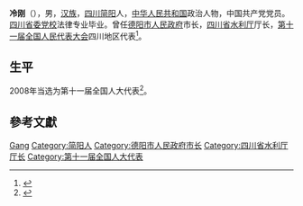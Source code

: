 '''冷刚'''（{{bd|1956年|1月|}}），男，[[汉族|汉族]]，[[四川|四川]][[简阳|简阳]]人，[[中华人民共和国|中华人民共和国]]政治人物，中国共产党党员。[[四川省委党校|四川省委党校]]法律专业毕业。曾任[[德阳市人民政府|德阳市人民政府]]市长，[[四川省水利厅|四川省水利厅]]厅长，[[第十一届全国人民代表大会|第十一届全国人民代表大会]]四川地区代表<ref>{{cite web|author=新华网|title=第十一届全国人大代表|url=http://news.xinhuanet.com/ziliao/2008-03/03/content_7708230.htm?node=36628|publisher=新华网|accessdate=2014-01-07|archive-date=2014-01-10|archive-url=https://web.archive.org/web/20140110211415/http://news.xinhuanet.com/ziliao/2008-03/03/content_7708230.htm?node=36628|dead-url=no}}</ref>。

== 生平 ==
2008年当选为第十一届全国人大代表<ref>{{cite news|title=全国人大代表信息-冷刚|url=http://210.82.31.1:8084/delegate/viewDelegate.action?dbid=112191|accessdate=2013-04-05|newspaper=全国人大网|archive-url=https://web.archive.org/web/20140523225413/http://www.npc.gov.cn/delegate/viewDelegate.action?dbid=112191|archive-date=2014-05-23|dead-url=yes}}</ref>。

== 參考文獻 ==
{{reflist}}

{{Authority control}}
{{DEFAULTSORT:Leng}}
[[Category:冷姓|Gang]]
[[Category:简阳人|Category:简阳人]]
[[Category:德阳市人民政府市长|Category:德阳市人民政府市长]]
[[Category:四川省水利厅厅长|Category:四川省水利厅厅长]]
[[Category:第十一届全国人大代表|Category:第十一届全国人大代表]]